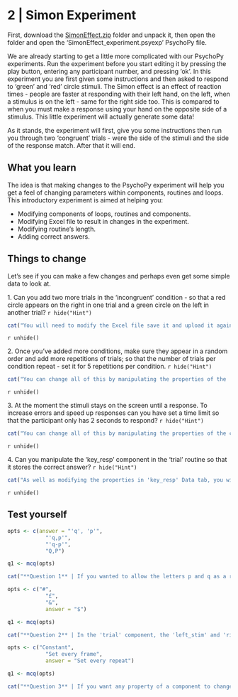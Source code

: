 # **2** | Simon Experiment 
First, download the [SimonEffect.zip](PsychoPy/2.SimonEffect.zip) folder and unpack it, then open the folder and open the 'SimonEffect_experiment.psyexp' PsychoPy file. 

We are already starting to get a little more complicated with our PsychoPy experiments. Run the experiment before you start editing it by pressing the play button, entering any participant number, and pressing 'ok'. In this experiment you are first given some instructions and then asked to respond to 'green' and 'red' circle stimuli. The Simon effect is an effect of reaction times - people are faster at responding with their left hand, on the left, when a stimulus is on the left - same for the right side too. This is compared to when you must make a response using your hand on the opposite side of a stimulus. This little experiment will actually generate some data!  

As it stands, the experiment will first, give you some instructions then run you through two 'congruent' trials - were the side of the stimuli and the side of the response match. After that it will end. 

## What you learn

The idea is that making changes to the PsychoPy experiment will help you get a feel of changing parameters within components, routines and loops. This introductory experiment is aimed at helping you:

* Modifying components of loops, routines and components.
* Modifying Excel file to result in changes in the experiment. 
* Modifying routine's length.
* Adding correct answers.

## Things to change

Let's see if you can make a few changes and perhaps even get some simple data to look at. 

1.\ Can you add two more trials in the 'incongruent' condition - so that a red circle appears on the right in one trial and a green circle on the left in another trial?
`r hide("Hint")`
```r
cat("You will need to modify the Excel file save it and upload it again to the trials loop. You want two more trials that are in effect the opposite of what you see for the congruent trials.")
```
`r unhide()`


2.\ Once you've added more conditions, make sure they appear in a random order and add more repetitions of trials; so that the number of trials per condition repeat - set it for 5 repetitions per condition. 
`r hide("Hint")`
```r
cat("You can change all of this by manipulating the properties of the 'trials' loop.")
```
`r unhide()`

3.\ At the moment the stimuli stays on the screen until a response. To increase errors and speed up responses can you have set a time limit so that the participant only has 2 seconds to respond? 
`r hide("Hint")`
```r
cat("You can change all of this by manipulating the properties of the components within the 'trial' routine.")
```
`r unhide()`

4.\ Can you manipulate the 'key_resp' component in the 'trial' routine so that it stores the correct answer?
`r hide("Hint")`
```r
cat("As well as modifying the properties in 'key_resp' Data tab, you will also have to make some changes to the spreadsheet so that you can identify what response is correct in any given condition.")
```
`r unhide()`

## Test yourself

```r

opts <- c(answer = "'q', 'p'", 
            "'q,p'", 
            "'q-p'", 
            "Q,P")

q1 <- mcq(opts)

cat("**Question 1** | If you wanted to allow the letters p and q as a response (instead of a and k) what would you type in the 'Allowed keys' section of the response properties?","<br><br>", q1)
```


```r

opts <- c("#", 
            "£", 
            "&", 
            answer = "$")

q1 <- mcq(opts)

cat("**Question 2** | In the 'trial' component, the 'left_stim' and 'right_stim' components get their colour from the spreadsheet. What symbol tell PsychoPy that the colour is listed in the spreadsheet?","<br><br>", q1)
```

```r

opts <- c("Constant", 
            "Set every frame", 
            answer = "Set every repeat")

q1 <- mcq(opts)

cat("**Question 3** | If you want any property of a component to change on a trial-by-trial basis which of the following should you select?","<br><br>", q1)
```
